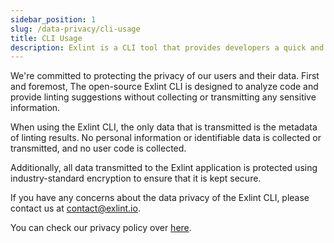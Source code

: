 ```yaml
---
sidebar_position: 1
slug: /data-privacy/cli-usage
title: CLI Usage
description: Exlint is a CLI tool that provides developers a quick and efficient application of multiple coding rule policies in multiple projects
---
```



We're committed to protecting the privacy of our users and their data.
First and foremost, The open-source Exlint CLI is designed to analyze code and provide linting suggestions without collecting or transmitting any sensitive information.

When using the Exlint CLI, the only data that is transmitted is the metadata of linting results.
No personal information or identifiable data is collected or transmitted, and no user code is collected.

Additionally, all data transmitted to the Exlint application is protected using industry-standard encryption to ensure that it is kept secure.

If you have any concerns about the data privacy of the Exlint CLI, please contact us at contact@exlint.io.

You can check our privacy policy over [here](https://github.com/Exlint/usage-policies/blob/main/privacy-policy.mdx).
